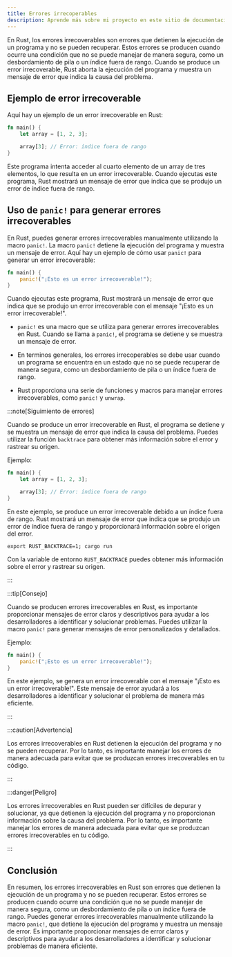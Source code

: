 ```yaml
---
title: Errores irrecoperables
description: Aprende más sobre mi proyecto en este sitio de documentación construido con Starlight.
---
```


En Rust, los errores irrecoverables son errores que detienen la ejecución de un programa y no se pueden recuperar. Estos errores se producen cuando ocurre una condición que no se puede manejar de manera segura, como un desbordamiento de pila o un índice fuera de rango. Cuando se produce un error irrecoverable, Rust aborta la ejecución del programa y muestra un mensaje de error que indica la causa del problema.

## Ejemplo de error irrecoverable

Aquí hay un ejemplo de un error irrecoverable en Rust:

```rust
fn main() {
    let array = [1, 2, 3];

    array[3]; // Error: índice fuera de rango
}
```

Este programa intenta acceder al cuarto elemento de un array de tres elementos, lo que resulta en un error irrecoverable. Cuando ejecutas este programa, Rust mostrará un mensaje de error que indica que se produjo un error de índice fuera de rango.

## Uso de `panic!` para generar errores irrecoverables

En Rust, puedes generar errores irrecoverables manualmente utilizando la macro `panic!`. La macro `panic!` detiene la ejecución del programa y muestra un mensaje de error. Aquí hay un ejemplo de cómo usar `panic!` para generar un error irrecoverable:

```rust
fn main() {
    panic!("¡Esto es un error irrecoverable!");
}
```

Cuando ejecutas este programa, Rust mostrará un mensaje de error que indica que se produjo un error irrecoverable con el mensaje "¡Esto es un error irrecoverable!".

- `panic!` es una macro que se utiliza para generar errores irrecoverables en Rust. Cuando se llama a `panic!`, el programa se detiene y se muestra un mensaje de error.

- En terminos generales, los errores irrecoperables se debe usar cuando un programa se encuentra en un estado que no se puede recuperar de manera segura, como un desbordamiento de pila o un índice fuera de rango.

- Rust proporciona una serie de funciones y macros para manejar errores irrecoverables, como `panic!` y `unwrap`.

:::note[Siguimiento de errores]

Cuando se produce un error irrecoverable en Rust, el programa se detiene y se muestra un mensaje de error que indica la causa del problema. Puedes utilizar la función `backtrace` para obtener más información sobre el error y rastrear su origen.

Ejemplo:

```rust
fn main() {
    let array = [1, 2, 3];

    array[3]; // Error: índice fuera de rango
}
```

En este ejemplo, se produce un error irrecoverable debido a un índice fuera de rango. Rust mostrará un mensaje de error que indica que se produjo un error de índice fuera de rango y proporcionará información sobre el origen del error.

```shell
export RUST_BACKTRACE=1; cargo run
``` 

Con la variable de entorno `RUST_BACKTRACE` puedes obtener más información sobre el error y rastrear su origen. 

:::


:::tip[Consejo]

Cuando se producen errores irrecoverables en Rust, es importante proporcionar mensajes de error claros y descriptivos para ayudar a los desarrolladores a identificar y solucionar problemas. Puedes utilizar la macro `panic!` para generar mensajes de error personalizados y detallados.

Ejemplo:

```rust
fn main() {
    panic!("¡Esto es un error irrecoverable!");
}
```

En este ejemplo, se genera un error irrecoverable con el mensaje "¡Esto es un error irrecoverable!". Este mensaje de error ayudará a los desarrolladores a identificar y solucionar el problema de manera más eficiente.

:::

:::caution[Advertencia]

Los errores irrecoverables en Rust detienen la ejecución del programa y no se pueden recuperar. Por lo tanto, es importante manejar los errores de manera adecuada para evitar que se produzcan errores irrecoverables en tu código.

:::

:::danger[Peligro]

Los errores irrecoverables en Rust pueden ser difíciles de depurar y solucionar, ya que detienen la ejecución del programa y no proporcionan información sobre la causa del problema. Por lo tanto, es importante manejar los errores de manera adecuada para evitar que se produzcan errores irrecoverables en tu código.

:::


## Conclusión

En resumen, los errores irrecoverables en Rust son errores que detienen la ejecución de un programa y no se pueden recuperar. Estos errores se producen cuando ocurre una condición que no se puede manejar de manera segura, como un desbordamiento de pila o un índice fuera de rango. Puedes generar errores irrecoverables manualmente utilizando la macro `panic!`, que detiene la ejecución del programa y muestra un mensaje de error. Es importante proporcionar mensajes de error claros y descriptivos para ayudar a los desarrolladores a identificar y solucionar problemas de manera eficiente.
